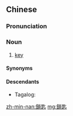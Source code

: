 {{also|锁匙}}
==Chinese==
{{zh-forms|s=锁匙}}

===Pronunciation===
{{zh-pron
|m=suǒshí,tl=y
|c=so2 si4
|h=pfs=só-sṳ́/só-sṳ̀;gd=so3 si3
|mn=kh,qz,tp,xm,zz:só-sî
|cat=n
}}

===Noun===
{{zh-noun}}

# [[key]]

====Synonyms====
{{zh-dial|鑰匙}}

====Descendants====
{{top2}}
* Tagalog: {{l|tl|susi}}
{{mid2}}
{{bottom}}

[[zh-min-nan:鎖匙]]
[[mg:鎖匙]]